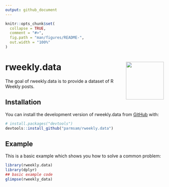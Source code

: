```yaml
---
output: github_document
---
```


<!-- README.md is generated from README.Rmd. Please edit that file -->

```r
knitr::opts_chunk$set(
  collapse = TRUE,
  comment = "#>",
  fig.path = "man/figures/README-",
  out.width = "100%"
)
```

# rweekly.data <img src="man/figures/logo.png" align="right" height="120" />

<!-- badges: start -->
<!-- badges: end -->

The goal of rweekly.data is to provide a dataset of R Weekly posts.

## Installation

You can install the development version of rweekly.data from [GitHub](https://github.com/) with:

``` r
# install.packages("devtools")
devtools::install_github("parmsam/rweekly.data")
```

## Example

This is a basic example which shows you how to solve a common problem:

```r
library(rweekly.data)
library(dplyr)
## basic example code
glimpse(rweekly_data)
```

